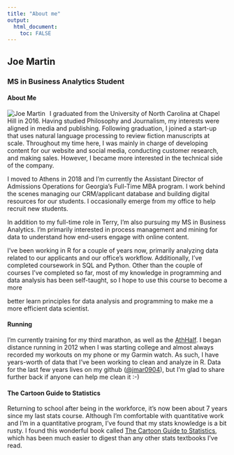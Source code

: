 ```yaml
---
title: "About me"
output: 
  html_document:
    toc: FALSE
---
```


## **Joe Martin**           

### MS in Business Analytics Student

#### **About Me**  
<img src="swp_martin_0001 - Copy (2).png" alt="Joe Martin" style="float:left;padding-right:10px;"> I graduated from the University of North Carolina at Chapel Hill in 2016. Having studied Philosophy and Journalism, my interests were aligned in media and publishing. Following graduation, I joined a start-up that uses natural language processing to review fiction manuscripts at scale. Throughout my time here, I was mainly in charge of developing content for our website and social media, conducting customer research, and making sales. However, I became more interested in the technical side of the company. 

I moved to Athens in 2018 and I'm currently the Assistant Director of Admissions Operations for Georgia's Full-Time MBA program. I work behind the scenes managing our CRM/applicant database and building digital resources for our students. I occasionally emerge from my office to help recruit new students. 

In addition to my full-time role in Terry, I'm also pursuing my MS in Business Analytics. I'm primarily interested in process management and mining for data to understand how end-users engage with online content. 

I've been working in R for a couple of years now, primarily analyzing data related to our applicants and our office's workflow. Additionally, I've completed coursework in SQL and Python. Other than the couple of courses I've completed so far, most of my knowledge in programming and data analysis has been self-taught, so I hope to use this course to become a more

 better learn principles for data analysis and programming to make me a more efficient data scientist. 

#### **Running**
I’m currently training for my third marathon, as well as the <a href="https://athhalf.com/">AthHalf</a>. I began distance running in 2012 when I was starting college and almost always recorded my workouts on my phone or my Garmin watch. As such, I have years-worth of data that I've been working to clean and analyze in R. Data for the last few years lives on my github (<a href="https://github.com/jmar0904" target="_blank">@jmar0904</a>), but I'm glad to share further back if anyone can help me clean it :-)

#### **The Cartoon Guide to Statistics**
Returning to school after being in the workforce, it’s now been about 7 years since my last stats course. Although I’m comfortable with quantitative work and I’m in a quantitative program, I’ve found that my stats knowledge is a bit rusty. I found this wonderful book called <a href="https://archive.org/details/TheCartoonGuideToStatistics/mode/2up" target="_blank">The Cartoon Guide to Statistics</a>, which has been much easier to digest than any other stats textbooks I've read.
